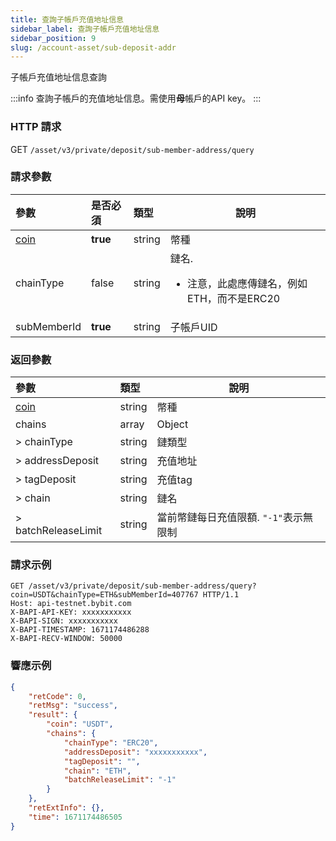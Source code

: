 ```yaml
---
title: 查詢子帳戶充值地址信息
sidebar_label: 查詢子帳戶充值地址信息
sidebar_position: 9
slug: /account-asset/sub-deposit-addr
---
```

子帳戶充值地址信息查詢

:::info
查詢子帳戶的充值地址信息。需使用<b>母</b>帳戶的API key。
:::

### HTTP 請求
GET `/asset/v3/private/deposit/sub-member-address/query`

### 請求參數
| 參數 | 是否必須 | 類型 | 說明|
|:----- |:-------|:-----|------ |
|[coin](enum#coin) |**true** |string |幣種|
|chainType |false |string |鏈名.<ul><li>注意，此處應傳鏈名，例如ETH，而不是ERC20</li></ul>|
|subMemberId |<b>true</b> |string |子帳戶UID|

### 返回參數
| 參數 | 類型 | 說明|
|:----- |:-----|----- |
|[coin](enum#coin)|string |幣種 |
|chains|array |Object|
|> chainType|string|鏈類型|
|> addressDeposit|string|充值地址|
|> tagDeposit|string|充值tag|
|> chain|string|鏈名|
|> batchReleaseLimit|string|當前幣鏈每日充值限額. `"-1"`表示無限制|

### 請求示例

```http
GET /asset/v3/private/deposit/sub-member-address/query?coin=USDT&chainType=ETH&subMemberId=407767 HTTP/1.1
Host: api-testnet.bybit.com
X-BAPI-API-KEY: xxxxxxxxxxx
X-BAPI-SIGN: xxxxxxxxxxx
X-BAPI-TIMESTAMP: 1671174486288
X-BAPI-RECV-WINDOW: 50000
```

### 響應示例

```json
{
    "retCode": 0,
    "retMsg": "success",
    "result": {
        "coin": "USDT",
        "chains": {
            "chainType": "ERC20",
            "addressDeposit": "xxxxxxxxxxx",
            "tagDeposit": "",
            "chain": "ETH",
            "batchReleaseLimit": "-1"
        }
    },
    "retExtInfo": {},
    "time": 1671174486505
}
```